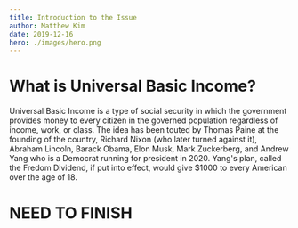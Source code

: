 ```yaml
---
title: Introduction to the Issue
author: Matthew Kim
date: 2019-12-16
hero: ./images/hero.png
---
```

# What is Universal Basic Income?
Universal Basic Income is a type of social security in which the government provides money to every citizen in the governed population regardless of income, work, or class. The idea has been touted by Thomas Paine at the founding of the country, Richard Nixon (who later turned against it), Abraham Lincoln, Barack Obama, Elon Musk, Mark Zuckerberg, and Andrew Yang who is a Democrat running for president in 2020. Yang's plan, called the Fredom Dividend, if put into effect, would give $1000 to every American over the age of 18. 

# NEED TO FINISH
